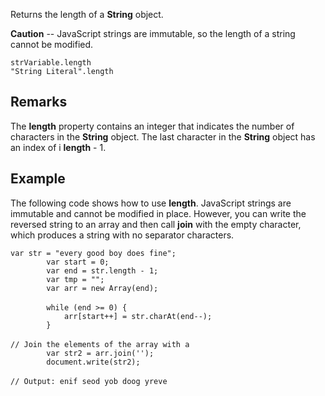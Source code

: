 Returns the length of a '''String''' object.

'''Caution''' -- JavaScript strings are immutable, so the length of a string cannot be modified.

 strVariable.length
 "String Literal".length

==Remarks==
The '''length''' property contains an integer that indicates the number of characters in the '''String''' object. The last character in the '''String''' object has an index of i '''length''' - 1.


==Example==
The following code shows how to use '''length'''. JavaScript strings are immutable and cannot be modified in place. However, you can write the reversed string to an array and then call '''join''' with the empty character, which produces a string with no separator characters.

 var str = "every good boy does fine";
         var start = 0;
         var end = str.length - 1;
         var tmp = "";
         var arr = new Array(end);
 
         while (end &gt;= 0) {
             arr[start++] = str.charAt(end--);
         }
 
 // Join the elements of the array with a 
         var str2 = arr.join('');
         document.write(str2);
 
 // Output: enif seod yob doog yreve

